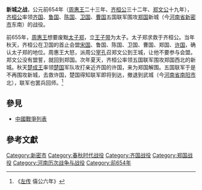 '''新城之战'''，公元前654年（[[周惠王|周惠王]]二十三年、[[齐桓公|齐桓公]]三十二年、[[郑文公|郑文公]]十九年），[[齐桓公|齐桓公]]率领[[齐国|齐国]]、[[鲁国|鲁国]]、[[陈国|陈国]]、[[卫国|卫国]]、[[曹国|曹国]]五国联军围攻[[郑国|郑国]]新城（今[[河南省|河南省]][[新密市|新密市]]东南）的战役。

前655年，[[周惠王|周惠王]]想要废黜[[周襄王|太子郑]]，立[[王子带|王子带]]为太子。太子郑求救于齐桓公。当年秋天，齐桓公在卫国的首止会盟[[宋国|宋国]]、鲁国、陈国、卫国、曹国、郑国、[[许国|许国]]，确认太子郑的地位。周惠王大怒，派周公[[宰孔|宰孔]]召郑文公到王城，让他不要参与会盟。郑文公没有盟誓，就回到郑国。次年夏天，齐桓公率领五国联军围攻郑国西北的新城。秋天[[楚成王|楚成王]]率领[[楚国|楚国]]军队攻打亲近齐国的许国，来为郑国解围。五国联军于是不再围攻新城，去救许国，楚国得知联军即将到达，撤退到武城（今[[河南省|河南省]][[南阳市|南阳市]]北），联军也罢兵回师。<ref>《[[左传|左传]] 僖公六年》</ref>

==參見==
*[[中國戰爭列表|中國戰爭列表]]

==參考文獻==
{{reflist}}

{{DEFAULTSORT:X}}
[[Category:新密市|Category:新密市]]
[[Category:春秋时代战役|Category:春秋时代战役]]
[[Category:齐国战役|Category:齐国战役]]
[[Category:郑国战役|Category:郑国战役]]
[[Category:河南历次战争与战役|Category:河南历次战争与战役]]
[[Category:前654年|Category:前654年]]